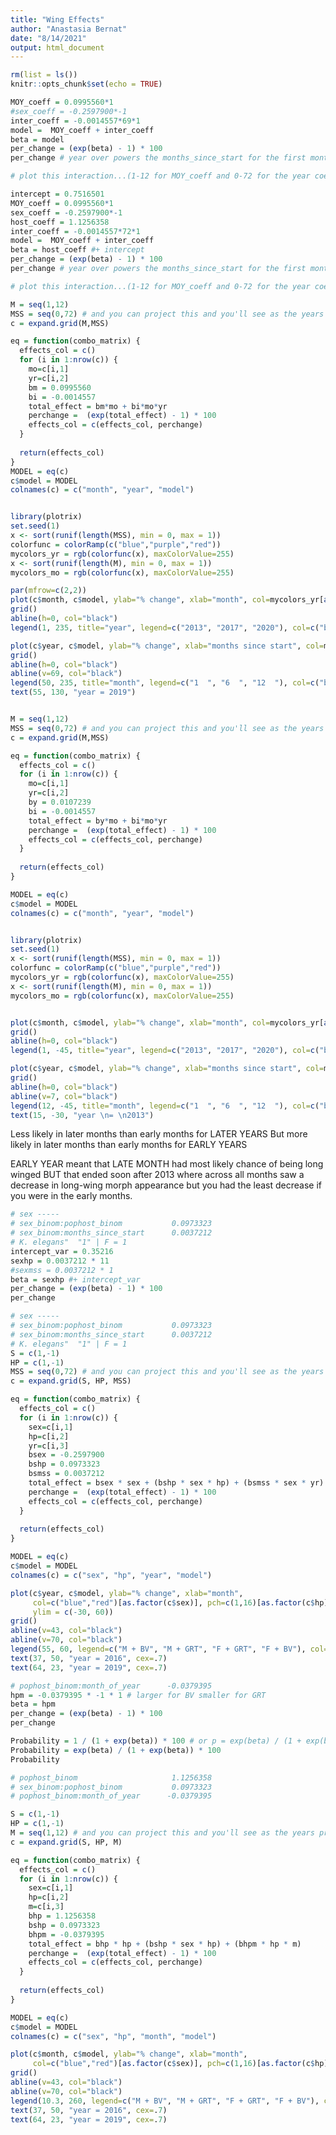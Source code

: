 ```yaml
---
title: "Wing Effects"
author: "Anastasia Bernat"
date: "8/14/2021"
output: html_document
---
```


```r
rm(list = ls())
knitr::opts_chunk$set(echo = TRUE)
```

```r
MOY_coeff = 0.0995560*1
#sex_coeff = -0.2597900*-1
inter_coeff = -0.0014557*69*1
model =  MOY_coeff + inter_coeff 
beta = model
per_change = (exp(beta) - 1) * 100 
per_change # year over powers the months_since_start for the first month, but for all other months, seasonality drives the appearance of long-wing morphs

# plot this interaction...(1-12 for MOY_coeff and 0-72 for the year coeff)
```

```r
intercept = 0.7516501
MOY_coeff = 0.0995560*1
sex_coeff = -0.2597900*-1
host_coeff = 1.1256358
inter_coeff = -0.0014557*72*1 
model =  MOY_coeff + inter_coeff 
beta = host_coeff #+ intercept
per_change = (exp(beta) - 1) * 100 
per_change # year over powers the months_since_start for the first month, but for all other months, seasonality drives the appearance of long-wing morphs

# plot this interaction...(1-12 for MOY_coeff and 0-72 for the year coeff)
```


```r

M = seq(1,12)
MSS = seq(0,72) # and you can project this and you'll see as the years proceed you would get WAY MORE PLASTICITY at later months
c = expand.grid(M,MSS)

eq = function(combo_matrix) {
  effects_col = c()
  for (i in 1:nrow(c)) {
    mo=c[i,1]
    yr=c[i,2]
    bm = 0.0995560
    bi = -0.0014557
    total_effect = bm*mo + bi*mo*yr
    perchange =  (exp(total_effect) - 1) * 100 
    effects_col = c(effects_col, perchange)
  }
  
  return(effects_col)
}
MODEL = eq(c)
c$model = MODEL
colnames(c) = c("month", "year", "model")


library(plotrix)
set.seed(1)
x <- sort(runif(length(MSS), min = 0, max = 1))
colorfunc = colorRamp(c("blue","purple","red"))
mycolors_yr = rgb(colorfunc(x), maxColorValue=255)
x <- sort(runif(length(M), min = 0, max = 1))
mycolors_mo = rgb(colorfunc(x), maxColorValue=255)

par(mfrow=c(2,2))
plot(c$month, c$model, ylab="% change", xlab="month", col=mycolors_yr[as.factor(c$year)])
grid()
abline(h=0, col="black")
legend(1, 235, title="year", legend=c("2013", "2017", "2020"), col=c("blue","purple", "red"), pch=16)

plot(c$year, c$model, ylab="% change", xlab="months since start", col=mycolors_mo[as.factor(c$month)])
grid()
abline(h=0, col="black")
abline(v=69, col="black")
legend(50, 235, title="month", legend=c("1  ", "6  ", "12  "), col=c("blue","purple", "red"), pch=16)
text(55, 130, "year = 2019")


M = seq(1,12)
MSS = seq(0,72) # and you can project this and you'll see as the years proceed you would get WAY MORE PLASTICITY at later months
c = expand.grid(M,MSS)

eq = function(combo_matrix) {
  effects_col = c()
  for (i in 1:nrow(c)) {
    mo=c[i,1]
    yr=c[i,2]
    by = 0.0107239
    bi = -0.0014557
    total_effect = by*mo + bi*mo*yr
    perchange =  (exp(total_effect) - 1) * 100 
    effects_col = c(effects_col, perchange)
  }
  
  return(effects_col)
}

MODEL = eq(c)
c$model = MODEL
colnames(c) = c("month", "year", "model")


library(plotrix)
set.seed(1)
x <- sort(runif(length(MSS), min = 0, max = 1))
colorfunc = colorRamp(c("blue","purple","red"))
mycolors_yr = rgb(colorfunc(x), maxColorValue=255)
x <- sort(runif(length(M), min = 0, max = 1))
mycolors_mo = rgb(colorfunc(x), maxColorValue=255)


plot(c$month, c$model, ylab="% change", xlab="month", col=mycolors_yr[as.factor(c$year)])
grid()
abline(h=0, col="black")
legend(1, -45, title="year", legend=c("2013", "2017", "2020"), col=c("blue","purple", "red"), pch=16)

plot(c$year, c$model, ylab="% change", xlab="months since start", col=mycolors_mo[as.factor(c$month)])
grid()
abline(h=0, col="black")
abline(v=7, col="black")
legend(12, -45, title="month", legend=c("1  ", "6  ", "12  "), col=c("blue","purple", "red"), pch=16)
text(15, -30, "year \n= \n2013")
```


Less likely in later months than early months for LATER YEARS
But more likely in later months than early months for EARLY YEARS


EARLY YEAR meant that LATE MONTH had most likely chance of being long winged BUT that ended soon after 2013 where across all months saw a decrease in long-wing morph appearance but you had the least decrease if you were in the early months. 


```r
# sex ----- 
# sex_binom:pophost_binom           0.0973323
# sex_binom:months_since_start      0.0037212 
# K. elegans"  "1" | F = 1 
intercept_var = 0.35216 
sexhp = 0.0037212 * 11
#sexmss = 0.0037212 * 1
beta = sexhp #+ intercept_var
per_change = (exp(beta) - 1) * 100 
per_change
```

```r
# sex ----- 
# sex_binom:pophost_binom           0.0973323
# sex_binom:months_since_start      0.0037212 
# K. elegans"  "1" | F = 1 
S = c(1,-1)
HP = c(1,-1)
MSS = seq(0,72) # and you can project this and you'll see as the years proceed you would get WAY MORE PLASTICITY at later months
c = expand.grid(S, HP, MSS)

eq = function(combo_matrix) {
  effects_col = c()
  for (i in 1:nrow(c)) {
    sex=c[i,1]
    hp=c[i,2]
    yr=c[i,3]
    bsex = -0.2597900
    bshp = 0.0973323
    bsmss = 0.0037212
    total_effect = bsex * sex + (bshp * sex * hp) + (bsmss * sex * yr)
    perchange =  (exp(total_effect) - 1) * 100 
    effects_col = c(effects_col, perchange)
  }
  
  return(effects_col)
}

MODEL = eq(c)
c$model = MODEL
colnames(c) = c("sex", "hp", "year", "model")

plot(c$year, c$model, ylab="% change", xlab="month",
     col=c("blue","red")[as.factor(c$sex)], pch=c(1,16)[as.factor(c$hp)],
     ylim = c(-30, 60))
grid()
abline(v=43, col="black")
abline(v=70, col="black")
legend(55, 60, legend=c("M + BV", "M + GRT", "F + GRT", "F + BV"), col=c("blue", "blue", "red", "red"), pch=c(1,16,16,1),cex=.7)
text(37, 50, "year = 2016", cex=.7)
text(64, 23, "year = 2019", cex=.7)
```

```r
# pophost_binom:month_of_year      -0.0379395 
hpm = -0.0379395 * -1 * 1 # larger for BV smaller for GRT
beta = hpm 
per_change = (exp(beta) - 1) * 100 
per_change

Probability = 1 / (1 + exp(beta)) * 100 # or p = exp(beta) / (1 + exp(beta))
Probability = exp(beta) / (1 + exp(beta)) * 100 
Probability
```

```r
# pophost_binom                     1.1256358 
# sex_binom:pophost_binom           0.0973323 
# pophost_binom:month_of_year      -0.0379395 

S = c(1,-1)
HP = c(1,-1)
M = seq(1,12) # and you can project this and you'll see as the years proceed you would get WAY MORE PLASTICITY at later months
c = expand.grid(S, HP, M)

eq = function(combo_matrix) {
  effects_col = c()
  for (i in 1:nrow(c)) {
    sex=c[i,1]
    hp=c[i,2]
    m=c[i,3]
    bhp = 1.1256358 
    bshp = 0.0973323
    bhpm = -0.0379395 
    total_effect = bhp * hp + (bshp * sex * hp) + (bhpm * hp * m)
    perchange =  (exp(total_effect) - 1) * 100 
    effects_col = c(effects_col, perchange)
  }
  
  return(effects_col)
}

MODEL = eq(c)
c$model = MODEL
colnames(c) = c("sex", "hp", "month", "model")

plot(c$month, c$model, ylab="% change", xlab="month",
     col=c("blue","red")[as.factor(c$sex)], pch=c(1,16)[as.factor(c$hp)], ylim=c(-80, 260))
grid()
abline(v=43, col="black")
abline(v=70, col="black")
legend(10.3, 260, legend=c("M + BV", "M + GRT", "F + GRT", "F + BV"), col=c("blue", "blue", "red", "red"), pch=c(1,16,16,1),cex=.7)
text(37, 50, "year = 2016", cex=.7)
text(64, 23, "year = 2019", cex=.7)
```
